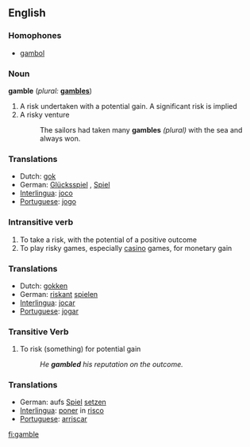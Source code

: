 ==English==

===Homophones===
*[[gambol]]

<!--
===Intransitive Verb===
'''gambol''' ('''gambolled''' or '''gamboled''', '''gambolling''' or '''gamboling''')
# to run, as in frisky, or playful
#:One of the deer would '''gambol''' in the high grass while others '''gambolled''' nearby.
-->

===Noun===
'''gamble'''  (''plural:'' '''[[gambles]]''')
# A risk undertaken with a potential gain. A significant risk is implied
# A risky venture
#:The sailors had taken many '''gambles''' ''(plural)'' with the sea and always won.

===Translations===
*Dutch: [[gok]] {{m}}
*German: [[Glücksspiel]] {{n}}, [[Spiel]] {{n}}
*[[Interlingua]]: [[joco]]
*[[Portuguese]]: [[jogo]] {{m}}

===Intransitive verb===
{{en-infl-reg-other-e|gambl|e}}
# To take a risk, with the potential of a positive outcome
# To play risky games, especially [[casino]] games, for monetary gain

===Translations===
*Dutch: [[gokken]]
*German: [[riskant]] [[spielen]]
*[[Interlingua]]: [[jocar]]
*[[Portuguese]]: [[jogar]]

===Transitive Verb===
{{en-infl-reg-other-e|gambl|e}}
# To risk (something) for potential gain 
#:''He '''gambled''' his reputation on the outcome.''

===Translations===
*German: aufs [[Spiel]] [[setzen]]
*[[Interlingua]]: [[poner]] in [[risco]]
*[[Portuguese]]: [[arriscar]]
[[fi:gamble]]